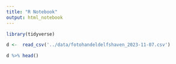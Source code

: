 ```yaml
---
title: "R Notebook"
output: html_notebook
---
```


```r
library(tidyverse)
```

```r
d <-  read_csv('../data/fotohandeldelfshaven_2023-11-07.csv')
```

```r
d %>% head()
```
